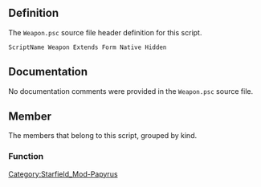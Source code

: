 {{Script_Object_Summary
| title = Weapon
| name = [[SFM:Script-Weapon|Weapon]]
| extends = [[SFM:Script-Form|Form]] → [[SFM:Script-ScriptObject|ScriptObject]]
| flags = Native, Hidden
}}


== Definition ==
The <code>Weapon.psc</code> source file header definition for this script.

<source lang="papyrus">
ScriptName Weapon Extends Form Native Hidden
</source>


== Documentation ==
No documentation comments were provided in the <code>Weapon.psc</code> source file.


== Member ==
The members that belong to this script, grouped by kind.

=== Function ===
{{Script_Object_Member_Summary
| title = Fire
| script = [[SFM:Script-Weapon|Weapon]]
| name = [[SFM:Script-Weapon/Fire|Fire]]
| kind = Function
| flags = Native
| parameters = ObjectReference akSource, Ammo akAmmo = none
| documentation = Fire this weapon base object from the specified source
}}

{{Script_Object_Member_Summary
| title = GetAmmo
| script = [[SFM:Script-Weapon|Weapon]]
| name = [[SFM:Script-Weapon/GetAmmo|GetAmmo]]
| kind = Function
| flags = Native
| returns = Ammo
| documentation = Get the ammo for this weapon base object
}}


[[Category:Starfield_Mod-Papyrus]]
